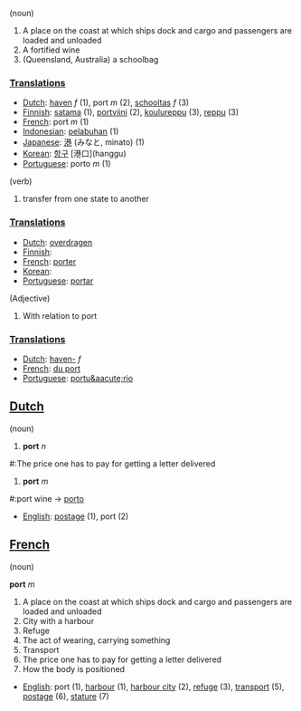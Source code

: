 (noun)

#A place on the coast at which ships dock and cargo and passengers are loaded and unloaded
#A fortified wine
#(Queensland, Australia) a schoolbag

===[[Translation]]s===

*[[Dutch]]: [[haven]] ''f'' (1), port ''m'' (2), [[schooltas]] ''f'' (3)
*[[Finnish]]: [[satama]] (1), [[portviini]] (2), [[koulureppu]] (3), [[reppu]] (3)
*[[French]]: port ''m'' (1)
*[[Indonesian]]: [[labuh|pelabuhan]] (1)
*[[Japanese]]: [[港]] (みなと, minato) (1)
*[[Korean]]: [[항구]] [港口](hanggu)
*[[Portuguese]]: porto ''m'' (1)

(verb)

#transfer from one state to another

===[[Translation]]s===

*[[Dutch]]: [[overdragen]]
*[[Finnish]]: [[]]
*[[French]]: [[porter]]
*[[Korean]]: [[]]
*[[Portuguese]]: [[portar]]

(Adjective)

#With relation to port

===[[Translation]]s===

*[[Dutch]]: [[haven-]] ''f''
*[[French]]: [[du port]]
*[[Portuguese]]: [[portu&aacute;rio]]

==[[Dutch]]==

(noun)

#'''port''' ''n''

#:The price one has to pay for getting a letter delivered

#'''port''' ''m''

#:port wine -> [[porto]]

*[[English]]: [[postage]] (1), port (2)

==[[French]]==

(noun)

'''port''' ''m''

#A place on the coast at which ships dock and cargo and passengers are loaded and unloaded
#City with a harbour
#Refuge
#The act of wearing, carrying something
#Transport
#The price one has to pay for getting a letter delivered
#How the body is positioned

*[[English]]: port (1), [[harbour]] (1), [[harbour city]] (2), [[refuge]] (3), [[transport]] (5), [[postage]] (6), [[stature]] (7)